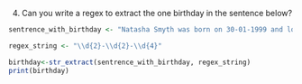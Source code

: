 4) Can you write a regex to extract the one birthday in the sentence below?

```r
sentrence_with_birthday <- "Natasha Smyth was born on 30-01-1999 and loves NLP."

regex_string <- "\\d{2}-\\d{2}-\\d{4}"

birthday<-str_extract(sentrence_with_birthday, regex_string)
print(birthday)
```
